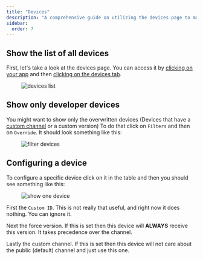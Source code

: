 ```yaml
---
title: "Devices"
description: "A comprehensive guide on utilizing the devices page to manage and configure your devices effectively, including filtering options and detailed configuration settings for individual devices."
sidebar:
  order: 7
---
```


## Show the list of all devices
First, let's take a look at the devices page. You can access it by [clicking on your app](/docs/webapp/main-page) and then [clicking on the devices tab](/docs/webapp/main-app-page).

<figure><img style="margin-left: auto; margin-right: auto" src="/devices.webp" alt="devices list" /><figcaption></figcaption></figure>

## Show only developer devices
You might want to show only the overwritten devices (Devices that have a [custom channel](docs/plugin/api/#setchannel) or a custom version)
To do that click on `Filters` and then on `Override`. It should look something like this:

<figure><img style="margin-left: auto; margin-right: auto" src="/overwrite-filter.webp" alt="filter devices" /><figcaption></figcaption></figure>

## Configuring a device

To configure a specific device click on it in the table and then you should see something like this:

<figure><img style="margin-left: auto; margin-right: auto" src="/device-specific.webp" alt="show one device" /><figcaption></figcaption></figure>

First the `Custom ID`. This is not really that useful, and right now it does nothing. You can ignore it.

Next the force version. If this is set then this device will **ALWAYS** receive this version. It takes precedence over the channel.

Lastly the custom channel. If this is set then this device will not care about the public (default) channel and just use this one.
